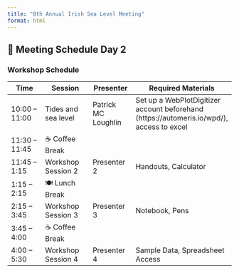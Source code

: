 ```yaml
---
title: "8th Annual Irish Sea Level Meeting"
format: html
---
```



## 📅 Meeting Schedule Day 2

### Workshop Schedule

| Time            | Session              | Presenter         | Required Materials              |
|-----------------|-----------------------|-------------------|----------------------------------|
| 10:00 – 11:00   | Tides and sea level     | Patrick MC Loughlin      | Set up a WebPlotDigitizer account beforehand (https://automeris.io/wpd/), access to excel |
| 11:30 – 11:45   | ☕ Coffee Break         |                   |                                  |
| 11:45 – 1:15    | Workshop Session 2    | Presenter 2       | Handouts, Calculator            |
| 1:15 – 2:15     | 🍽️ Lunch Break         |                   |                                  |
| 2:15 – 3:45     | Workshop Session 3    | Presenter 3       | Notebook, Pens                  |
| 3:45 – 4:00     | ☕ Coffee Break         |                   |                                  |
| 4:00 – 5:30     | Workshop Session 4    | Presenter 4       | Sample Data, Spreadsheet Access |

